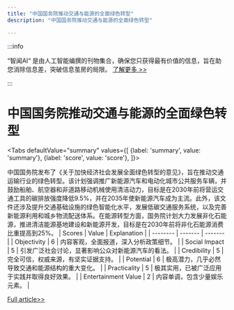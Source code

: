 ```yaml
---
title: "中国国务院推动交通与能源的全面绿色转型"
description: "中国国务院推动交通与能源的全面绿色转型"

---
```



:::info

“智闻AI“ 是由人工智能编撰的刊物集合，确保您只获得最有价值的信息，旨在助您消除信息差，突破信息茧房的局限。  [了解更多 >>](/)

:::

# 中国国务院推动交通与能源的全面绿色转型


<Tabs
	defaultValue="summary"
	values={[
	{label: 'summary', value: 'summary'},
	{label: 'score', value: 'score'},
]}>
<TabItem value="summary">


中国国务院发布了《关于加快经济社会发展全面绿色转型的意见》，旨在推动交通运输行业的绿色转型。该计划强调推广新能源汽车和电动化城市公共服务车辆，并鼓励船舶、航空器和非道路移动机械使用清洁动力，目标是在2030年前将营运交通工具的碳排放强度降低9.5%，并在2035年使新能源汽车成为主流。此外，该文件还涉及提升交通基础设施的绿色智能化水平，发展低碳交通服务系统，以及完善新能源利用和城乡物流配送体系。在能源转型方面，国务院计划大力发展非化石能源，推进清洁能源基地建设和新能源开发，目标是在2030年前将非化石能源消费比重提高到25%。
</TabItem>
<TabItem value="score">
	| Scores     | Value   | Explanation |
	| -------- | ------- | ------- |
	| Objectivity  | 6    | 内容客观，全面报道，深入分析政策细节。    |
	| Social Impact | 5     | 引发广泛社会讨论，显著影响公众对新能源汽车的看法。    |
	| Credibility    | 5    | 完全可信，权威来源，有坚实证据支持。    |
	| Potential    | 6    | 极高潜力，几乎必然导致交通和能源结构的重大变化。    |
	| Practicality    | 5    | 极其实用，已被广泛应用于实践并取得良好效果。    |
	| Entertainment Value    | 2    | 内容单调，包含少量娱乐元素。    |
</TabItem>
</Tabs>

[Full article>>](https://readhub.cn/topic/8bxvbqabM7R)
